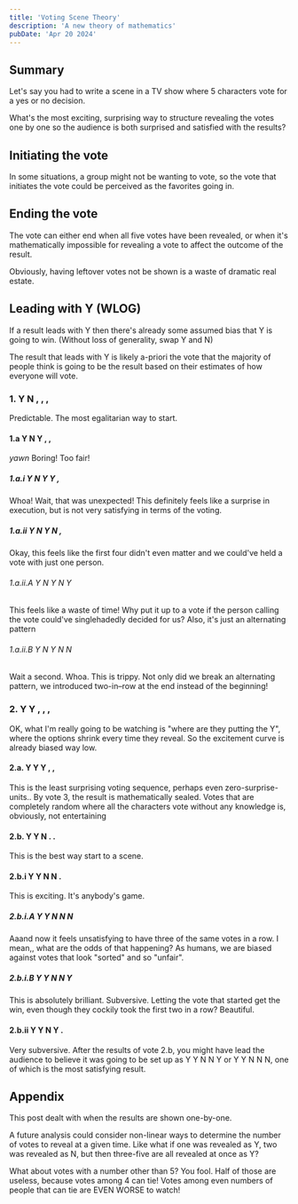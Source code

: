 ```yaml
---
title: 'Voting Scene Theory'
description: 'A new theory of mathematics'
pubDate: 'Apr 20 2024'
---
```

## Summary
Let's say you had to write a scene in a TV show where 5 characters vote for a yes or no decision.

What's the most exciting, surprising way to structure revealing the votes one by one so the audience is both surprised and satisfied with the results?

## Initiating the vote
In some situations, a group might not be wanting to vote, so the vote that initiates the vote could be perceived as the favorites going in.

## Ending the vote
The vote can either end when all five votes have been revealed, or when it's mathematically impossible for revealing a vote to affect the outcome of the result.

Obviously, having leftover votes not be shown is a waste of dramatic real estate.

## Leading with Y (WLOG)
If a result leads with Y then there's already some assumed bias that Y is going to win. (Without loss of generality, swap Y and N)

The result that leads with Y is likely a-priori the vote that the majority of people think is going to be the result based on their estimates of how everyone will vote.

### 1. Y N , , ,
Predictable. The most egalitarian way to start.

#### 1.a Y N Y , ,
*yawn* Boring! Too fair!

##### 1.a.i Y N Y Y ,
Whoa! Wait, that was unexpected! This definitely feels like a surprise in execution, but is not very satisfying in terms of the voting.

##### 1.a.ii Y N Y N ,
Okay, this feels like the first four didn't even matter and we could've held a vote with just one person.

###### 1.a.ii.A Y N Y N Y
This feels like a waste of time! Why put it up to a vote if the person calling the vote could've singlehadedly decided for us? Also, it's just an alternating pattern

###### 1.a.ii.B Y N Y N N
Wait a second. Whoa. This is trippy. Not only did we break an alternating pattern, we introduced two-in–row at the end instead of the beginning!

### 2. Y Y , , ,
OK, what I'm really going to be watching is "where are they putting the Y", where the options shrink every time they reveal. So the excitement curve is already biased way low.

#### 2.a. Y Y Y , ,
This is the least surprising voting sequence, perhaps even zero-surprise-units.. By vote 3, the result is mathematically sealed. Votes that are completely random where all the characters vote without any knowledge is, obviously, not entertaining

#### 2.b. Y Y N . .
This is the best way start to a scene.

#### 2.b.i Y Y N N .
This is exciting. It's anybody's game.

##### 2.b.i.A Y Y N N N
Aaand now it feels unsatisfying to have three of the same votes in a row. I mean,, what are the odds of that happening? As humans, we are biased against votes that look "sorted" and so "unfair".

##### 2.b.i.B Y Y N N Y
This is absolutely brilliant. Subversive. Letting the vote that started get the win, even though they cockily took the first two in a row? Beautiful.

#### 2.b.ii Y Y N Y .
Very subversive. After the results of vote 2.b, you might have lead the audience to believe it was going to be set up as Y Y N N Y or Y Y N N N, one of which is the most satisfying result.


## Appendix
This post dealt with when the results are shown one-by-one.

A future analysis could consider non-linear ways to determine the number of votes to reveal at a given time. Like what if one was revealed as Y, two was revealed as N, but then three-five are all revealed at once as Y?

What about votes with a number other than 5?
You fool. Half of those are useless, because votes among 4 can tie! Votes among even numbers of people that can tie are EVEN WORSE to watch!
